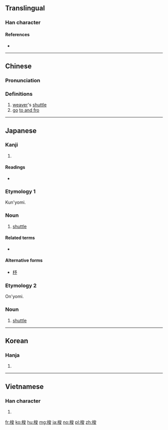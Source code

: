 ==Translingual==

===Han character===
{{Han char|rn=75|rad=木|as=07|sn=11|four=43947|canj=DICE|ids=⿰木夋}}

====References====
* {{Han ref|kx=0530.170|dkj=14878|dj=0918.140|hdz=21222.070|uh=68AD|ud=26797|bh=B1F4|bd=45556}}

----

==Chinese==
{{zh-forms}}

===Pronunciation===
{{zh-pron
|m=suō,xùn
|c=so1
|mc=y
|oc=y
|ma=
|cat=n,v
}}

===Definitions===
# [[weaver]]'s [[shuttle]]
# [[go]] [[to and fro]]

----

==Japanese==

===Kanji===
{{ja-kanji|grade=|rs=木07}}

# {{defn|lang=ja|sort=木07}}

====Readings====
* {{ja-readings|on=[[さ]] (sa)|kun=[[ひ]] (hi)}}

===Etymology 1===
{{ja-kanjitab|ひ|yomi=k}}
Kun'yomi.

===Noun===
{{ja-noun|ひ}}

# {{context|weaving|lang=ja|sort=ひ}} [[shuttle]]

====Related terms====
* {{ja-r|筬|おさ}}

====Alternative forms====
* [[杼]]

===Etymology 2===
{{ja-kanjitab|さ|yomi=o}}
On'yomi.

===Noun===
{{ja-noun|さ}}

# {{context|weaving|lang=ja|sort=さ}} [[shuttle]]

----

==Korean==

===Hanja===
{{ko-hanja|hangeul=사|eumhun=|rv=sa|mr=sa|y=sa}}

# {{defn|lang=ko|sort=木07}}

----

==Vietnamese==

===Han character===
{{vi-readings|rs=木07| hanviet = thoi}}

# {{defn|lang=vi|sort=木07}}

[[fr:梭]]
[[ko:梭]]
[[hu:梭]]
[[mg:梭]]
[[ja:梭]]
[[no:梭]]
[[pl:梭]]
[[zh:梭]]